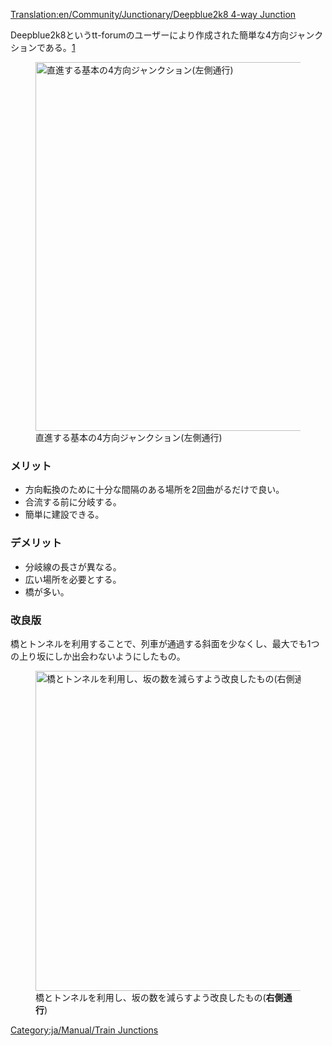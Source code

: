 [[Translation:en/Community/Junctionary/Deepblue2k8 4-way Junction]]

{{ja/Community/Junctionary/Navigation}}
Deepblue2k8というtt-forumのユーザーにより作成された簡単な4方向ジャンクションである。[http://www.tt-forums.net/viewtopic.php?p=726035#p726035]

[[File:en/Community/Junctionary/Deepblue2k8 4-way junction.png|none|thumb|590px|直進する基本の4方向ジャンクション(左側通行)]]

===メリット===
*方向転換のために十分な間隔のある場所を2回曲がるだけで良い。
*合流する前に分岐する。
*簡単に建設できる。

===デメリット===
* 分岐線の長さが異なる。
* 広い場所を必要とする。
* 橋が多い。

===改良版===

橋とトンネルを利用することで、列車が通過する斜面を少なくし、最大でも1つの上り坂にしか出会わないようにしたもの。

[[File:en/Community/Junctionary/Deepblue2k8-tunnel-bridge.jpeg|none|thumb|512px|橋とトンネルを利用し、坂の数を減らすよう改良したもの('''右側通行''')]]

[[Category:ja/Manual/Train Junctions]]